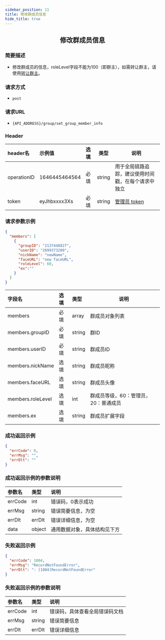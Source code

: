 ```yaml
---
sidebar_position: 11
title: 修改群成员信息
hide_title: true
---
```


<center>

## 修改群成员信息

</center>

### 简要描述
- 修改群成员的信息，roleLevel字段不能为100（即群主），如需转让群主，请使用[转让群主](docs/restapi/apis/groupManagement/transferGroup.mdx)。
### 请求方式
- `post` 
### 请求URL
- `{API_ADDRESS}/group/set_group_member_info`


### Header
|header名|示例值|选填|类型|说明|
|:----    |:-------    |:--- |---|------      |
|operationID|1646445464564|必填|string|用于全局链路追踪，建议使用时间戳，在每个请求中独立|
|token|eyJhbxxxx3Xs|必填|string|[管理员 token](docs/restapi/apis/authenticationManagement/getToken.mdx)|


### 请求参数示例


```json
{
  "members": [
    { 
      "groupID": "2137448827",
      "userID": "2699373280",
      "nickName": "newName",
      "faceURL": "new faceURL",
      "roleLevel": 60,
      "ex":""
    }
  ]
}
```
|字段名|选填|类型|说明|
|:----    |:-------    |:--- |---|
|members|必填|array|群成员对象列表|
|members.groupID|必填|string|群ID|
|members.userID|必填|string|群成员ID|
|members.nickName|选填|string|群成员昵称|
|members.faceURL|选填|string|群成员头像|
|members.roleLevel|选填|int|群成员等级，60：管理员，20：普通成员 |
|members.ex|选填|string|群成员扩展字段|
### 成功返回示例


```json
{
  "errCode": 0,
  "errMsg": "",
  "errDlt": ""
}
```
### 成功返回示例的参数说明


|参数名|类型|说明|
|:----    |:-------    |:--- |
|errCode|int|错误码，0表示成功|
|errMsg|string|错误简要信息，为空|
|errDlt|errDlt|错误详细信息，为空|
|data|object|通用数据对象，具体结构见下方|
### 失败返回示例


```json
{
  "errCode": 1004,
  "errMsg": "RecordNotFoundError",
  "errDlt": ": [1004]RecordNotFoundError"
}
```
### 失败返回示例的参数说明


|参数名|类型|说明|
|:----    |:-------    |:--- |
|errCode|int|错误码，具体查看全局错误码文档|
|errMsg|string|错误简要信息|
|errDlt|errDlt|错误详细信息|
